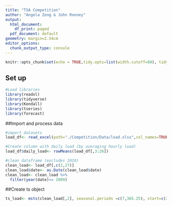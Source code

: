 ```yaml
---
title: "TSA Competition"
author: "Angela Zeng & John Rooney"
output:
  html_document:
    df_print: paged
  pdf_document: default
geometry: margin=2.54cm
editor_options:
  chunk_output_type: console
---
```


```r
knitr::opts_chunk$set(echo = TRUE,tidy.opts=list(width.cutoff=80), tidy=FALSE) 
```

## Set up
```r
#Load libraries 
library(readxl)
library(tidyverse)
library(Kendall)
library(tseries)
library(forecast)
```

##Import and process data 
```r
#import datasets
load_df<- read_excel(path="./Competition/Data/load.xlsx",col_names=TRUE)

#Create column with daily load (by averaging hourly load)
load_df$daily_load<- rowMeans(load_df[,3:26])

#clean dataframe (excludes 2010)
clean_load<- load_df[,c(2,27)]
clean_load$date<- as.Date(clean_load$date)
clean_load<- clean_load %>%
  filter(year(date)<= 2009)
```

##Create ts object 
```r
ts_load<- msts(clean_load[,2], seasonal.periods =c(7,365.25), start=c(2005,01,01))
```



